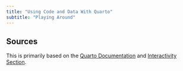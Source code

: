 ```yaml
---
title: "Using Code and Data With Quarto"
subtitle: "Playing Around"
---
```


## Sources

This is primarily based on the [Quarto Documentation](https://quarto.org/docs/) and [Interactivity Section](https://quarto.org/docs/interactive/). 
